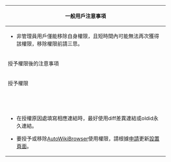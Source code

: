 <div id="userrights-summary">
<div style="font-size: small; float: right; ">{{Fullurl2|MediaWiki:Userrights-summary/zh|action=edit|編輯此通知}}</div>
<div style="font-size: small;">
{|class="wikitable"
|-
! colspan="4" | 一般用戶注意事項
|-
| colspan="4" |
* 非管理員用戶僅能移除自身權限，且短時間內可能無法再次獲得該權限，移除權限前請三思。
|- class="sysop-show"
! scope="col" colspan="3" | {{int:Group-sysop}}授予權限後的注意事項
! {{int:Group-bureaucrat}}授予權限後的注意事項
|- class="sysop-show"
! 授予權限
! 在'''用戶頁'''加入
! 在'''對話頁'''留下
| rowspan="9" |
* 將候選人用戶頁的{{IFUT|AdminNominee|bold=no}}替換為{{IFUT|Admin|bold=no}}、{{IFUT|Interface admin|bold=no}}或{{IFUT|Bcrat|bold=no}}。
* 更新[[Template:Bulletin|Template:Bulletin]]以及[[Template:AdvancedSiteNotices|Template:AdvancedSiteNotices]]內的公告。
* 將提名頁加入[[Wikipedia:管理人員任免記錄|Wikipedia:管理人員任免記錄]]，登錄提名及授權時間。
* 更新[[Wikipedia:管理員名單|Wikipedia:管理員名單]]。
* 提醒新管理員可以志願加入郵寄清單及在IRC中取得標識。
|- class="sysop-show"
| {{int:Group-rollbacker}}
| {{IFUT|Rollbacker topicon|bold=no}}
| <code>{{tls|Rollback granted|bold=no}}</code>
|- class="sysop-show"
| {{int:Group-patroller}}
| {{IFUT|Patroller topicon|bold=no}}
| {{IFUT|subst:Patrol granted|bold=no}}
|- class="sysop-show"
| {{int:Group-autoreviewer}}
| {{IFUT|Autoreviewer topicon|bold=no}}
| {{IFUT|subst:Autopatrol granted|bold=no}}
|- class="sysop-show"
| {{int:Group-ipblock-exempt}}
|
| {{IFUT|subst:Ipexempt granted|bold=no}}
|- class="sysop-show"
| {{int:Group-transwiki}}
| {{IFUT|Importer topicon|bold=no}}
| {{IFUT|subst:Importer granted|bold=no}}
|- class="sysop-show"
| {{int:Group-massmessage-sender}}
| {{IFUT|Massmessage-sender topicon|bold=no}}
| {{IFUT|subst:MMS granted|bold=no}}
|- class="sysop-show"
| {{int:Group-templateeditor}}
| {{IFUT|Template editor topicon|bold=no}}
| {{IFUT|subst:Template editor granted|bold=no}}
|- class="sysop-show"
| {{int:Group-confirmed}}
| {{IFUT|Confirmed topicon|bold=no}}
|
|- class="sysop-show"
| colspan="4" |
* 在授權原因處填寫相應連結時，最好使用diff差異連結或oldid永久連結。
* {{int:Group-sysop}}要授予或移除[[WP:AWB|AutoWikiBrowser]]使用權限，請根據[[Wikipedia_talk:AutoWikiBrowser/CheckPage|申請]]更新[[Wikipedia:AutoWikiBrowser/CheckPage|設置頁面]]。
|}
</div>
</div>